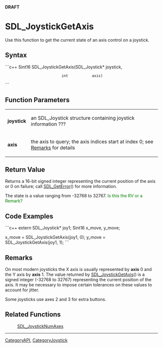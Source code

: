 <!-- pragma section-numbers off -->
<!-- pragma disable-camelcase -->
'''DRAFT'''

= SDL_JoystickGetAxis =
Use this function to get the current state of an axis control on a joystick.


== Syntax ==
```c++
Sint16 SDL_JoystickGetAxis(SDL_Joystick* joystick,
                           int           axis)
```

== Function Parameters ==
{|
|'''joystick'''
|an SDL_Joystick structure containing joystick information ???
|-
|'''axis'''
|the axis to query; the axis indices start at index 0; see [[#Remarks|Remarks]] for details
|}

== Return Value ==
Returns a 16-bit signed integer representing the current position of the axis or 0 on failure; call [[SDL_GetError]]() for more information.

The state is a value ranging from -32768 to 32767. <span style="color: green;">Is this the RV or a Remark?</span>

== Code Examples ==
```c++
extern SDL_Joystick* joy1;
Sint16 x_move, y_move;

x_move = SDL_JoystickGetAxis(joy1, 0);
y_move = SDL_JoystickGetAxis(joy1, 1);
```

== Remarks ==
On most modern joysticks the X axis is usually represented by '''axis''' 0 and the Y axis by '''axis''' 1. The value returned by [[SDL_JoystickGetAxis]]() is a signed integer (-32768 to 32767) representing the current position of the axis.  It may be necessary to impose certain tolerances on these values to account for jitter.

Some joysticks use axes 2 and 3 for extra buttons.

== Related Functions ==
:[[SDL_JoystickNumAxes]]

----
[[CategoryAPI]], [[CategoryJoystick]]

